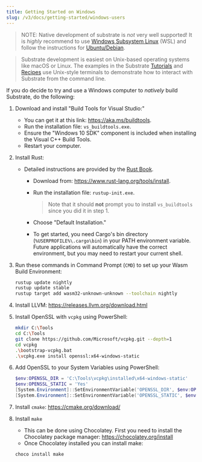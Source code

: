 ```yaml
---
title: Getting Started on Windows
slug: /v3/docs/getting-started/windows-users
---
```


> NOTE: Native development of substrate is _not_ very well supported! It is _highly_ recommend to
> use [Windows Subsystem Linux](https://docs.microsoft.com/en-us/windows/wsl/install-win10) (WSL)
> and follow the instructions for [Ubuntu/Debian](index#ubuntudebian).

> Substrate development is easiest on Unix-based operating systems like macOS or Linux. The examples
> in the Substrate [Tutorials](/tutorials) and [Recipes](https://substrate.dev/recipes/)
> use Unix-style terminals to demonstrate how to interact with Substrate from the command line.

If you do decide to try and use a Windows computer to _natively_ build Substrate, do the following:

1. Download and install "Build Tools for Visual Studio:"

   - You can get it at this link: https://aka.ms/buildtools.
   - Run the installation file: `vs_buildtools.exe`.
   - Ensure the "Windows 10 SDK" component is included when installing the Visual C++ Build Tools.
   - Restart your computer.

2. Install Rust:

   - Detailed instructions are provided by the
     [Rust Book](https://doc.rust-lang.org/book/ch01-01-installation.html#installing-rustup-on-windows).

     - Download from: https://www.rust-lang.org/tools/install.
     - Run the installation file: `rustup-init.exe`.

       > Note that it should **not** prompt you to install `vs_buildtools` since you did it in
       > step 1.

     - Choose "Default Installation."
     - To get started, you need Cargo's bin directory (`%USERPROFILE%\.cargo\bin`) in your PATH
       environment variable. Future applications will automatically have the correct environment,
       but you may need to restart your current shell.

3. Run these commands in Command Prompt (`CMD`) to set up your Wasm Build Environment:

   ```bash
   rustup update nightly
   rustup update stable
   rustup target add wasm32-unknown-unknown --toolchain nightly
   ```

4. Install LLVM: https://releases.llvm.org/download.html

5. Install OpenSSL with `vcpkg` using PowerShell:

   ```bash
   mkdir C:\Tools
   cd C:\Tools
   git clone https://github.com/Microsoft/vcpkg.git --depth=1
   cd vcpkg
   .\bootstrap-vcpkg.bat
   .\vcpkg.exe install openssl:x64-windows-static
   ```

6. Add OpenSSL to your System Variables using PowerShell:

   ```powershell
   $env:OPENSSL_DIR = 'C:\Tools\vcpkg\installed\x64-windows-static'
   $env:OPENSSL_STATIC = 'Yes'
   [System.Environment]::SetEnvironmentVariable('OPENSSL_DIR', $env:OPENSSL_DIR, [System.EnvironmentVariableTarget]::User)
   [System.Environment]::SetEnvironmentVariable('OPENSSL_STATIC', $env:OPENSSL_STATIC, [System.EnvironmentVariableTarget]::User)
   ```

7. Install `cmake`: https://cmake.org/download/

8. Install `make`

   - This can be done using Chocolatey. First you need to install the Chocolatey package manager: https://chocolatey.org/install
   - Once Chocolatey installed you can install make:

   ```
   choco install make
   ```
